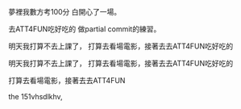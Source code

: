 夢裡我數方考100分
白開心了一場。




去ATT4FUN吃好吃的
做partial commit的練習。

明天我打算不去上課了，
打算去看場電影，接著去去ATT4FUN吃好吃的

明天我打算不去上課了，
打算去看場電影，接著去去ATT4FUN吃好吃的




打算去看場電影，接著去去ATT4FUN  

the 151vhsdlkhv,
